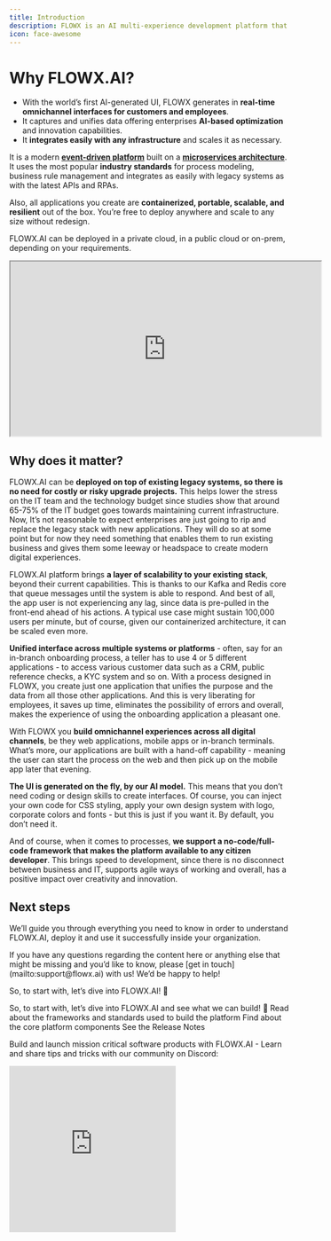 ```yaml
---
title: Introduction
description: FLOWX is an AI multi-experience development platform that sits on top of legacy systems and creates unified, scalable digital experiences.
icon: face-awesome
---
```


# Why FLOWX.AI?

- With the world’s first AI-generated UI, FLOWX generates in **real-time omnichannel interfaces for customers and employees**.
- It captures and unifies data offering enterprises **AI-based optimization** and innovation capabilities.
- It **integrates easily with any infrastructure** and scales it as necessary.

It is a modern <Tooltip tip="FLOWX.AI operates as an event-driven platform, coordinating integrations and generating UI based on user actions."><u>**event-driven platform**</u></Tooltip> built on a [**microservices architecture**](./terms/microservices). It uses the most popular **industry standards** for process modeling, business rule management and integrates as easily with legacy systems as with the latest APIs and RPAs.

Also, all applications you create are **containerized, portable, scalable, and resilient** out of the box. You’re free to deploy anywhere and scale to any size without redesign.

FLOWX.AI can be deployed in a private cloud, in a public cloud or on-prem, depending on your requirements.

<iframe
  width="560"
  height="315"
  src="https://www.youtube.com/embed/_HBWLhvnejQ"
  title="YouTube video player"
  frameBorder="1"
  allow="accelerometer; clipboard-write; encrypted-media; gyroscope; picture-in-picture"
  allowFullScreen
></iframe>

## Why does it matter?

FLOWX.AI can be **deployed on top of existing legacy systems, so there is no need for costly or risky upgrade projects.** This helps lower the stress on the IT team and the technology budget since studies show that around 65-75% of the IT budget goes towards maintaining current infrastructure. Now, It’s not reasonable to expect enterprises are just going to rip and replace the legacy stack with new applications. They will do so at some point but for now they need something that enables them to run existing business and gives them some leeway or headspace to create modern digital experiences.

FLOWX.AI platform brings **a layer of scalability to your existing stack**, beyond their current capabilities. This is thanks to our Kafka and Redis core that queue messages until the system is able to respond. And best of all, the app user is not experiencing any lag, since data is pre-pulled in the front-end ahead of his actions. A typical use case might sustain 100,000 users per minute, but of course, given our containerized architecture, it can be scaled even more.

**Unified interface across multiple systems or platforms** - often, say for an in-branch onboarding process, a teller has to use 4 or 5 different applications - to access various customer data such as a CRM, public reference checks, a KYC system and so on. With a process designed in FLOWX, you create just one application that unifies the purpose and the data from all those other applications. And this is very liberating for employees, it saves up time, eliminates the possibility of errors and overall, makes the experience of using the onboarding application a pleasant one.

With FLOWX you **build omnichannel experiences across all digital channels**, be they web applications, mobile apps or in-branch terminals. What’s more, our applications are built with a hand-off capability - meaning the user can start the process on the web and then pick up on the mobile app later that evening.

**The UI is generated on the fly, by our AI model.** This means that you don’t need coding or design skills to create interfaces. Of course, you can inject your own code for CSS styling, apply your own design system with logo, corporate colors and fonts - but this is just if you want it. By default, you don’t need it.

And of course, when it comes to processes, **we support a no-code/full-code framework that makes the platform available to any citizen developer**. This brings speed to development, since there is no disconnect between business and IT, supports agile ways of working and overall, has a positive impact over creativity and innovation.

## Next steps

We’ll guide you through everything you need to know in order to understand FLOWX.AI, deploy it and use it successfully inside your organization.

<Tip>
If you have any questions regarding the content here or anything else that might be missing and you’d like to know, please [get in touch](mailto:support@flowx.ai) with us! We’d be happy to help!
</Tip>

So, to start with, let’s dive into FLOWX.AI! :rocket:

<CardGroup cols={2}>
  <Card  title="Quickstart" icon="square-1" href="/docs/getting-started/building-your-first-proc">
    So, to start with, let’s dive into FLOWX.AI and see what we can build! 🚀
  </Card>
  <Card title="Frameworks and Standards" icon="square-2" href="/docs/platform-overview/frameworks-and-standards">
    Read about the frameworks and standards used to build the platform
  </Card>
  <Card title="FlowX.AI Architecture" icon="square-3" href="/docs/platform-overview/flowx-architecture">
    Find about the core platform components
  </Card>
  <Card title="Release Notes" icon="square-4" href="/release-notes/overview">
    See the Release Notes
  </Card>
</CardGroup>


Build and launch mission critical software products with FLOWX.AI - Learn and share tips and tricks with our community on Discord: 

<iframe src="https://discord.com/widget?id=1064837506459246602&theme=dark" width="300" height="300" allowtransparency="true" frameborder="0" sandbox="allow-popups allow-popups-to-escape-sandbox allow-same-origin allow-scripts"></iframe>

